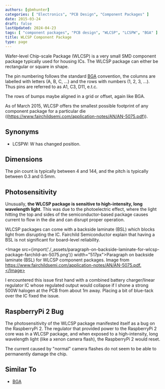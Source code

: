 ```yaml
---
authors: [gbmhunter]
categories: [ "Electronics", "PCB Design", "Component Packages" ]
date: 2015-03-24
draft: false
lastUpdated: 2024-04-23
tags: [ "component packages", "PCB design", "WLCSP", "LCSPW", "BGA" ]
title: WLCSP Component Package
type: page
---
```



Wafer-level Chip-scale Package (WLCSP) is a very small SMD component package typically used for housing ICs. The WLCSP package can either be rectangular or square in shape.

The pin numbering follows the standard [BGA](/pcb-design/component-packages/bga-component-package) convention, the columns are labelled with letters (A, B, C, ...) and the rows with numbers (1, 2, 3, ...). Thus pins are referred to as A1, C3, D11, e.t.c.

The rows of bumps maybe aligned in a grid or offset, again like BGA.

As of March 2015, WLCSP offers the smallest possible footprint of any component package for a particular die ((https://www.fairchildsemi.com/application-notes/AN/AN-5075.pdf)).

## Synonyms

* LCSPW: W has changed position.

## Dimensions

The pin count is typically between 4 and 144, and the pitch is typically between 0.3 and 0.5mm.

## Photosensitivity

Unusually, **the WLCSP package is sensitive to high-intensity, long wavelength light**. This was due to the photoelectric effect, where the light hitting the top and sides of the semiconductor-based package causes current to flow in the die and can disrupt proper operation.

WLCSP packages can come with a backside laminate (BSL) which blocks light from disrupting the IC. Fairchild Semiconductor explain that having a BSL is not significant for board-level reliability.

<Image src={import('./_assets/paragraph-on-backside-laminate-for-wlcsp-package-farchild-an-5075.png')} width="517px">Paragraph on backside laminate (BSL) for WLCSP component packages. Image from https://www.fairchildsemi.com/application-notes/AN/AN-5075.pdf.</Image>

I encountered this issue first hand with a combined battery charger/linear regulator IC whose regulated output would collapse if I shone a strong 500W halogen at the PCB from about 1m away. Placing a bit of blue-tack over the IC fixed the issue.

## RaspberryPi 2 Bug

The photosensitivity of the WLCSP package manifested itself as a bug on the RaspberryPi 2. The regulator that provided power to the RaspberryPi 2 core was in a WLCSP package, and when exposed to a high-intensity, long wavelength light (like a xenon camera flash), the RaspberryPi 2 would reset.

The current caused by "normal" camera flashes do not seem to be able to permanently damage the chip.

## Similar To

* [BGA](/pcb-design/component-packages/bga-component-package)
